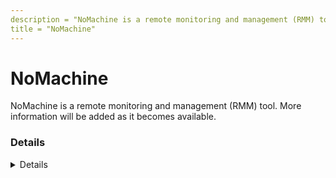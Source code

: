 ```yaml
---
description = "NoMachine is a remote monitoring and management (RMM) tool. More information will be added as it becomes available."
title = "NoMachine"
---
```




# NoMachine

NoMachine is a remote monitoring and management (RMM) tool. More information will be added as it becomes available.

### Details
<Details author={""}
         category={""}
         created={""}
         website={""}
         lastModified={"2-9-2024"}
         privileges={""}
         free={ false }
         verification={ false }
/>

#### Installation Paths
<Card code={ ["nomachine*.exe", "nxservice*.ese", "nxd.exe"] }/>





### Forensic Artifacts




#### Network Artifacts
<EuiSpacer size="xl"/>
<NetworkArtifactsTable data={ [{"Description": "Known remote domains", "Domains": ["user_managed", "nomachine.com"], "Ports": []}] }/>




### Detections
- Detects potential network activity of NoMachine RMM tool
  - [Sigma Rule](https://github.com/magicsword-io/LOLRMM/blob/main/detections/sigma/nomachine_network_sigma.yml)
- Detects potential processes activity of NoMachine RMM tool
  - [Sigma Rule](https://github.com/magicsword-io/LOLRMM/blob/main/detections/sigma/nomachine_processes_sigma.yml)

### References
- [https://kb.nomachine.com/AR04S01122](https://kb.nomachine.com/AR04S01122)

